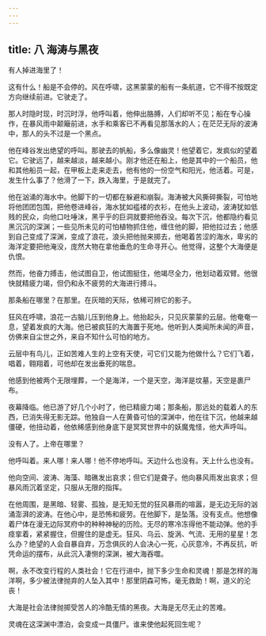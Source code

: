 ```yaml
---
---
---
```

title: 八 海涛与黑夜
---




有人掉进海里了！

这有什么！船是不会停的。风在呼啸，这黑蒙蒙的船有一条航道，它不得不按既定方向继续前进。它驶走了。

那人时隐时现，时沉时浮，他呼叫着，他伸出胳膊，人们却听不见；船在专心操作，在暴风雨中颠簸前进，水手和乘客已不再看见那落水的人；在茫茫无际的波涛中，那人的头不过是一个黑点。

他在峰谷发出绝望的呼叫。那驶去的帆船，多么像幽灵！他望着它，发疯似的望着它。它驶远了，越来越淡，越来越小。刚才他还在船上，他是其中的一个船员，他和其他船员一起，在甲板上走来走去，他有他的一份空气和阳光，他活着。可是，发生什么事了？他滑了一下，跌入海里，于是就完了。

他在汹涌的海水中。他脚下的一切都在躲避和崩裂。海涛被大风撕碎撕裂，可怕地将他团团包围，把他卷进峰谷，海水犹如褴褛的衣衫，在他头上波动，波涛犹如低贱的民众，向他口吐唾沫，黑乎乎的巨洞就要把他吞没。每次下沉，他都隐约看见黑沉沉的深渊；一些见所未见的可怕植物抓住他，缠住他的脚，把他拉过去；他感到自己变成了深渊，变成了浪花，浪头把他抛来掷去，他喝着苦涩的海水，卑劣的海洋定要把他淹没，庞然大物在拿他垂危的生命寻开心。他觉得，这整个大海便是仇恨。

然而，他奋力搏击，他试图自卫，他试图挺住，他竭尽全力，他划动着双臂。他很快就精疲力竭，但仍和永不疲劳的大海进行搏斗。

那条船在哪里？在那里。在灰暗的天际，依稀可辨它的影子。

狂风在呼啸，浪花一古脑儿压到他身上。他抬起头，只见灰蒙蒙的云层。他奄奄一息，望着发疯的大海。他已被疯狂的大海置于死地。他听到人类闻所未闻的声音，仿佛来自尘世之外，来自不知什么可怕的地方。

云层中有鸟儿，正如苦难人生的上空有天使，可它们又能为他做什么？它们飞着，唱着，翱翔着，可他却在发出垂死的喘息。

他感到他被两个无限埋葬，一个是海洋，一个是天空，海洋是坟墓，天空是裹尸布。

夜幕降临。他已游了好几个小时了，他已精疲力竭；那条船，那远处的载着人的东西，已消失得无影无踪。他独自一人在黄昏可怕的深渊中，他在往下沉，他越来越僵硬，他扭动着，他依稀感到他身底下是冥冥世界中的妖魔鬼怪，他大声呼叫。

没有人了。上帝在哪里？

他呼叫着。来人哪！来人哪！他不停地呼叫。天边什么也没有。天上什么也没有。

他向空间、波涛、海藻、暗礁发出哀求；但它们是聋子。他向暴风雨发出哀求；但暴风雨沉着坚定，只服从无限的指挥。

在他周围，是黑暗、轻雾、孤独，是无知无觉的狂风暴雨的喧嚣，是无边无际的汹涌澎湃的波涛。在他心中，是恐怖和疲劳。在他脚下，是坠落。没有支点。他想像着尸体在漫无边际冥府中的种种神秘的历险。无尽的寒冷冻得他不能动弹。他的手痉挛着，紧紧握住，但握住的是虚无。狂风、乌云、旋涡、气流、无用的星星！怎么办？绝望的人会自暴自弃，万念俱灰的人会决心一死，心灰意冷，不再反抗，听凭命运的摆布，从此沉入凄恻的深渊，被大海吞噬。

啊，永不改变行程的人类社会！它在行进中，抛下多少生命和灵魂！那是怎样的海洋啊，多少被法律抛弃的人坠入其中！那里阴森可怖，毫无救助！啊，道义的沦丧！

大海是社会法律抛掷受苦人的冷酷无情的黑夜。大海是无尽无止的苦难。

灵魂在这深渊中漂泊，会变成一具僵尸。谁来使他起死回生呢？